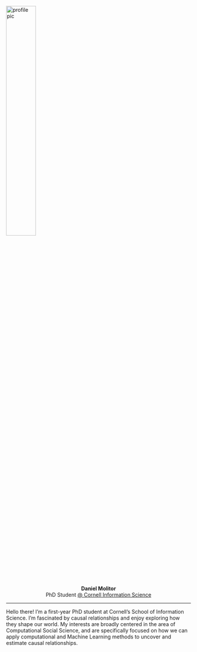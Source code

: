 <!-- Allow for insertion of Bootstrap icons -->
<link rel="stylesheet" href="https://cdn.jsdelivr.net/npm/bootstrap-icons@1.9.0/font/bootstrap-icons.css">

<div class="icon-box">
<img class="icon-img" src="media/_profile2.jpg" alt="profile pic" style="width:40%;">
<p style="text-align:center;">
<strong class="name-text">Daniel Molitor</strong><br>
<span class="what-i-do">PhD Student <a href="https://infosci.cornell.edu/phd">@ Cornell Information Science</a></span><br>
<!-- <a href="https://github.com/dmolitor" class="button"><i class="bi-github icon-lg"></i></a> -->
<!-- <a href="https://dmolitor.com/blog" class="button"><i class="bi-book-fill icon-lg"></i></a> -->
<!-- <a href="https://twitter.com/danieljmolitor" class="button"><i class="bi-twitter icon-lg"></i></a> -->
<!-- <a href="mailto:molitdj97@gmail.com" class="button"><i class="bi-envelope-fill icon-lg"></i></a> -->
<hr>
</p>

<p class="about-text">
Hello there! I'm a first-year PhD student at Cornell's School of Information Science. I'm fascinated by causal relationships and enjoy exploring how they shape our world. My interests are broadly centered in the area of Computational Social Science, and are specifically focused on how we can apply computational and Machine Learning methods to uncover and estimate causal relationships.
</p>
<!-- <p class="about-text"> -->
<!-- I'm equally excited about developing tools that address common problems that surface in computational software—software that is open-source (freely available), transparent in its algorithmic choices, has an intuitive user interface, is scalable, and is easily extensible! -->
<!-- </p> -->
<!-- <p class="about-text"> -->
<!-- In my free time, I'm a committed enthusiast of experiencing emotional pain (aka Minnesota sports teams), getting outdoors, and appreciating good food and music. -->
<!-- </p> -->
</div>